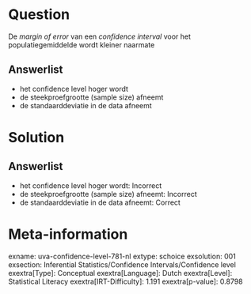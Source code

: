 Question
========

De *margin of error* van een *confidence interval* voor het
populatiegemiddelde wordt kleiner naarmate

Answerlist
----------

* het confidence level hoger wordt
* de steekproefgrootte (sample size) afneemt
* de standaarddeviatie in de data afneemt

Solution
========

Answerlist
----------

* het confidence level hoger wordt: Incorrect
* de steekproefgrootte (sample size) afneemt: Incorrect
* de standaarddeviatie in de data afneemt: Correct

Meta-information
================
exname: uva-confidence-level-781-nl
extype: schoice
exsolution: 001
exsection: Inferential Statistics/Confidence Intervals/Confidence level
exextra[Type]: Conceptual
exextra[Language]: Dutch
exextra[Level]: Statistical Literacy
exextra[IRT-Difficulty]: 1.191
exextra[p-value]: 0.8798
